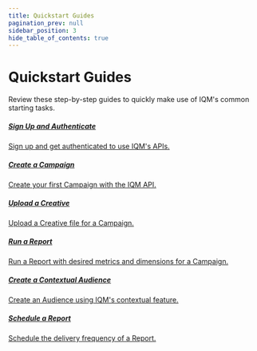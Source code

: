 ```yaml
---
title: Quickstart Guides
pagination_prev: null
sidebar_position: 3
hide_table_of_contents: true
---
```



# Quickstart Guides

Review these step-by-step guides to quickly make use of IQM's common starting tasks.

<Columns>
<Column>
  <a class='card' href="Authentication-Quickstart-Guide">
  <Card className='indexCards'>
    <CardHeader>
      <h5><Doc /> Sign Up and Authenticate</h5>
    </CardHeader>
    <CardBody>
      Sign up and get authenticated to use IQM's APIs. 
    </CardBody>
  </Card>
  </a>
  <p /><a class='card' href="/Quickstart%20Guides/Create-a-Campaign-Quickstart">
    <Card className='indexCards'>
    <CardHeader>
      <h5><Doc /> Create a Campaign</h5>
    </CardHeader>
    <CardBody>
      Create your first Campaign with the IQM API.  
    </CardBody>
  </Card>
  </a>
</Column>
<Column>
    <a class='card' href="/Quickstart%20Guides/Upload-a-Creative-Quickstart">
  <Card className='indexCards'>
    <CardHeader>
      <h5><Doc /> Upload a Creative</h5>
    </CardHeader>
    <CardBody>
      Upload a Creative file for a Campaign. 
    </CardBody>
  </Card>
  </a>
 <p /><a class='card' href="Reporting-API-Quickstart-Guide">
    <Card className='indexCards'>
    <CardHeader>
      <h5><Doc /> Run a Report</h5>
    </CardHeader>
    <CardBody>
      Run a Report with desired metrics and dimensions for a Campaign. 
    </CardBody>
  </Card>
  </a>
</Column>
<Column>
    <a class='card' href="/Quickstart%20Guides/Contextual-Audience-Quickstart">
  <Card className='indexCards'>
    <CardHeader>
      <h5><Doc /> Create a Contextual Audience</h5>
    </CardHeader>
    <CardBody>
      Create an Audience using IQM's contextual feature. 
    </CardBody>
  </Card>
  </a>
  <p /><a class='card' href="Schedule-Report-API-Quickstart-Guide">
    <Card className='indexCards'>
      <CardHeader>
        <h5><Doc /> Schedule a Report</h5>
      </CardHeader>
      <CardBody>
        Schedule the delivery frequency of a Report.  
      </CardBody>
    </Card>
    </a>
</Column>
</Columns>